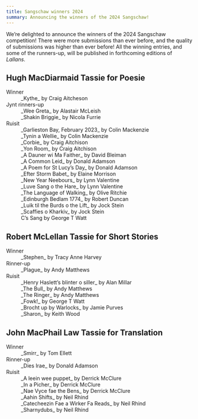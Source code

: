 ```yaml
---
title: Sangschaw winners 2024
summary: Announcing the winners of the 2024 Sangschaw!
---
```


We’re delighted to announce the winners of the 2024 Sangschaw competition! There
were more submissions than ever before, and the quality of submissions was higher
than ever before! All the winning entries, and some of the runners-up, will be
published in forthcoming editions of _Lallans_.

## Hugh MacDiarmaid Tassie for Poesie

<dl>
  <dt>Winner</dt>
  <dd>_Kythe_ by Craig Aitcheson</dd>

  <dt>Jynt rinners-up</dt>
  <dd>_Wee Greta_ by Alastair McLeish</dd>
  <dd>_Shakin Briggie_ by Nicola Furrie</dd>

  <dt>Ruisit</dt>
  <dd>_Garlieston Bay, February 2023_ by Colin Mackenzie</dd>
  <dd>_Tynin a Wellie_ by Colin Mackenzie</dd>
  <dd>_Corbie_ by Craig Aitchison</dd>
  <dd>_Yon Room_ by Craig Aitchison</dd>
  <dd>_A Dauner wi Ma Faither_ by David Bleiman</dd>
  <dd>_A Common Leid_ by Donald Adamson</dd>
  <dd>_A Poem for St Lucy’s Day_ by Donald Adamson</dd>
  <dd>_Efter Storm Babet_ by Elaine Morrison</dd>
  <dd>_New Year Neebours_ by Lynn Valentine</dd>
  <dd>_Luve Sang o the Hare_ by Lynn Valentine</dd>
  <dd>_The Language of Walking_ by Olive Ritchie</dd>
  <dd>_Edinburgh Bedlam 1774_ by Robert Duncan</dd>
  <dd>_Luik til the Burds o the Lift_ by Jock Stein</dd>
  <dd>_Scaffies o Kharkiv_ by Jock Stein</dd>
  <dd>C’s Sang by George T Watt</dd>
</dl>

## Robert McLellan Tassie for Short Stories

<dl>
  <dt>Winner</dt>
  <dd>_Stephen_ by Tracy Anne Harvey</dd>

  <dt>Rinner-up</dt>
  <dd>_Plague_ by Andy Matthews</dd>

  <dt>Ruisit</dt>
  <dd>_Henry Haslett’s blinter o siller_ by Alan Millar </dd>
  <dd>_The Bull_ by Andy Matthews</dd>
  <dd>_The Ringer_ by Andy Matthews</dd>
  <dd>_Fowk!_ by George T Watt</dd>
  <dd>_Brocht up by Warlocks_ by Jamie Purves</dd>
  <dd>_Sharon_ by Keith Wood</dd>
</dl>

## John MacPhail Law Tassie for Translation

<dl>
  <dt>Winner</dt>
  <dd>_Smirr_ by Tom Ellett</dd>

  <dt>Rinner-up</dt>
  <dd>_Dies Irae_ by Donald Adamson</dd>

  <dt>Ruisit</dt>
  <dd>_A leein wee puppet_ by Derrick McClure</dd>
  <dd>_In a Picher_ by Derrick McClure</dd>
  <dd>_Nae Vyce fae the Bens_ by Derrick McClure</dd>
  <dd>_Aahin Shifts_ by Neil Rhind</dd>
  <dd>_Catecheezin Fae a Wirker Fa Reads_ by Neil Rhind</dd>
  <dd>_Sharnydubs_ by Neil Rhind</dd>
</dl>
